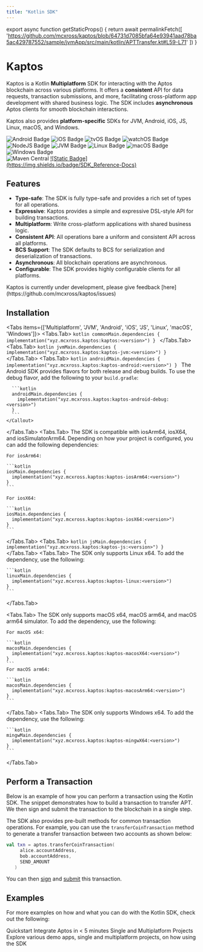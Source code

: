 ```yaml
---
title: "Kotlin SDK"
---
```



export async function getStaticProps() {
  return await permalinkFetch([
    'https://github.com/mcxross/kaptos/blob/64731d7085bfa64e93941aad78ba5ac429787552/sample/jvmApp/src/main/kotlin/APTTransfer.kt#L59-L71'
  ])
}

# Kaptos

Kaptos is a Kotlin **Multiplatform** SDK for interacting with the Aptos blockchain
across various platforms. It offers a **consistent** API for data requests,
transaction submissions, and more, facilitating cross-platform app development
with shared business logic. The SDK includes **asynchronous** Aptos clients for
smooth blockchain interactions.

Kaptos also provides **platform-specific** SDKs for JVM, Android, iOS, JS, Linux,
macOS, and Windows.

<div className="flex gap-2 mt-6 flex-wrap">
  <img src="http://img.shields.io/badge/Platform-Android-brightgreen.svg?logo=android" alt="Android Badge" />
  <img src="http://img.shields.io/badge/Platform-iOS-orange.svg?logo=apple" alt="iOS Badge" />
  <img src="http://img.shields.io/badge/Platform-tvOS-lightgrey.svg?logo=apple" alt="tvOS Badge" />
  <img src="http://img.shields.io/badge/Platform-watchOS-lightgrey.svg?logo=apple" alt="watchOS Badge" />
  <img src="http://img.shields.io/badge/Platform-NodeJS-yellow.svg?logo=javascript" alt="NodeJS Badge" />
  <img src="http://img.shields.io/badge/Platform-JVM-red.svg?logo=openjdk" alt="JVM Badge" />
  <img src="http://img.shields.io/badge/Platform-Linux-lightgrey.svg?logo=linux" alt="Linux Badge" />
  <img src="http://img.shields.io/badge/Platform-macOS-orange.svg?logo=apple" alt="macOS Badge" />
  <img src="http://img.shields.io/badge/Platform-Windows-blue.svg?logo=windows" alt="Windows Badge" />
</div>

<div className="flex gap-2 mt-6 flex-wrap">
  <img src="https://img.shields.io/maven-central/v/xyz.mcxross.kaptos/kaptos.svg?label=Maven%20Central" alt="Maven Central"/>
  <a target="_blank" href="https://mcxross.github.io/kaptos/">
    ![Static Badge](https://img.shields.io/badge/SDK_Reference-Docs)
  </a>
</div>

## Features
- **Type-safe**: The SDK is fully type-safe and provides a rich set of types for all operations.
- **Expressive**: Kaptos provides a simple and expressive DSL-style API for building transactions.
- **Multiplatform**: Write cross-platform applications with shared business logic.
- **Consistent API**: All operations bare a uniform and consistent API across all platforms.
- **BCS Support**: The SDK defaults to BCS for serialization and deserialization of transactions.
- **Asynchronous**: All blockchain operations are asynchronous.
- **Configurable**: The SDK provides highly configurable clients for all platforms.

<Callout>
  Kaptos is currently under development, please give feedback [here](https://github.com/mcxross/kaptos/issues)
</Callout>


## Installation

<Tabs items={['Multiplatform', 'JVM', 'Android', 'iOS', 'JS', 'Linux', 'macOS', 'Windows']}>
  <Tabs.Tab>
    ```kotlin
    commonMain.dependencies {
      implementation("xyz.mcxross.kaptos:kaptos:<version>")
    }
    ```
  </Tabs.Tab>
  <Tabs.Tab>
    ```kotlin
    jvmMain.dependencies {
      implementation("xyz.mcxross.kaptos:kaptos-jvm:<version>")
    }
    ```
  </Tabs.Tab>
  <Tabs.Tab>
    ```kotlin
    androidMain.dependencies {
      implementation("xyz.mcxross.kaptos:kaptos-android:<version>")
    }
    ```
    <Callout type="info" emoji="ℹ️">
      The Android SDK provides flavors for both release and debug builds.
      To use the debug flavor, add the following to your `build.gradle`:

      ```kotlin
      androidMain.dependencies {
        implementation("xyz.mcxross.kaptos:kaptos-android-debug:<version>")
      }
      ```
    </Callout>
  </Tabs.Tab>
  <Tabs.Tab>
   The SDK is compatible with iosArm64, iosX64, and iosSimulatorArm64. Depending
    on how your project is configured, you can add the following dependencies:

    For iosArm64:

    ```kotlin
    iosMain.dependencies {
      implementation("xyz.mcxross.kaptos:kaptos-iosArm64:<version>")
    }
    ```

    For iosX64:

    ```kotlin
    iosMain.dependencies {
      implementation("xyz.mcxross.kaptos:kaptos-iosX64:<version>")
    }
    ```
  </Tabs.Tab>
  <Tabs.Tab>
    ```kotlin
    jsMain.dependencies {
      implementation("xyz.mcxross.kaptos:kaptos-js:<version>")
    }
    ```
  </Tabs.Tab>
  <Tabs.Tab>
    The SDK only supports Linux x64. To add the dependency, use the following:

    ```kotlin
    linuxMain.dependencies {
      implementation("xyz.mcxross.kaptos:kaptos-linux:<version>")
    }
    ```
  </Tabs.Tab>

<Tabs.Tab>
    The SDK only supports macOS x64, macOS arm64, and macOS arm64 simulator.
    To add the dependency, use the following:

    For macOS x64:

    ```kotlin
    macosMain.dependencies {
      implementation("xyz.mcxross.kaptos:kaptos-macosX64:<version>")
    }
    ```
    For macOS arm64:

    ```kotlin
    macosMain.dependencies {
      implementation("xyz.mcxross.kaptos:kaptos-macosArm64:<version>")
    }
    ```
  </Tabs.Tab>
  <Tabs.Tab>
    The SDK only supports Windows x64. To add the dependency, use the following:

    ```kotlin
    mingwMain.dependencies {
      implementation("xyz.mcxross.kaptos:kaptos-mingwX64:<version>")
    }
    ```
  </Tabs.Tab>
</Tabs>

## Perform a Transaction

Below is an example of how you can perform a transaction using the Kotlin SDK.
The snippet demonstrates how to build a transaction to transfer APT. We then
sign and submit the transaction to the blockchain in a single step.

<RemoteCodeblock
  permalink="https://github.com/mcxross/kaptos/blob/64731d7085bfa64e93941aad78ba5ac429787552/sample/jvmApp/src/main/kotlin/APTTransfer.kt#L59-L71"
/>

The SDK also provides pre-built methods for common transaction operations. For
example, you can use the `transferCoinTransaction` method to generate a transfer
transaction between two accounts as shown below:

```kotlin
val txn = aptos.transferCoinTransaction(
     alice.accountAddress,
     bob.accountAddress,
     SEND_AMOUNT
   )
```

You can then [sign](kotlin-sdk/building-transactions#sign-the-transaction) and
[submit](kotlin-sdk/building-transactions#submit-the-transaction) this transaction.

## Examples

For more examples on how and what you can do with the Kotlin SDK, check out the
following:

<Cards>
  <Card href="./kotlin-sdk/quickstart">
    <Card.Title>Quickstart</Card.Title>
    <Card.Description>Integrate Aptos in < 5 minutes</Card.Description>
  </Card>
  <Card href="https://github.com/mcxross/kaptos/tree/master/sample">
    <Card.Title>Single and Multiplatform Projects</Card.Title>
    <Card.Description>Explore various demo apps, single and multiplatform projects, on how using the SDK</Card.Description>
  </Card>
</Cards>
